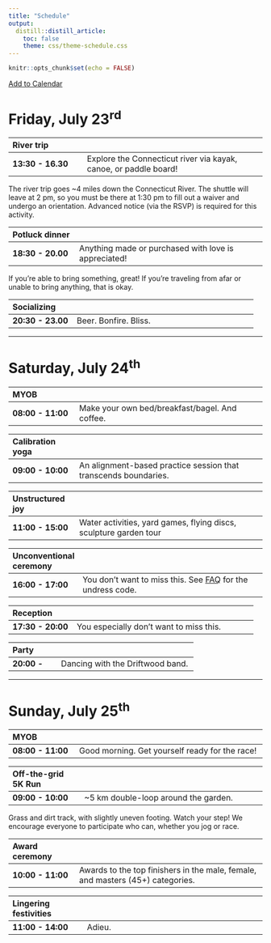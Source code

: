 ```yaml
---
title: "Schedule"
output: 
  distill::distill_article:
    toc: false
    theme: css/theme-schedule.css
---
```


```r
knitr::opts_chunk$set(echo = FALSE)
```

[Add to Calendar](https://calendar.google.com/calendar/u/0?cid=dm5iMWk2aGlsMjJqazljajYxcGZxdTR0ZXNAZ3JvdXAuY2FsZW5kYXIuZ29vZ2xlLmNvbQ)

# Friday, July 23^rd^

| River trip     |                                              |
|:------------------|----------------------------------------------|
| **13:30 - 16.30** | Explore the Connecticut river via kayak, canoe, or paddle board! |

<aside>
The river trip goes ~4 miles down the Connecticut River. The shuttle will leave at 2 pm, so you must be there at 1:30 pm to fill out a waiver and undergo an orientation. Advanced notice (via the RSVP) is required for this activity.
</aside>


| Potluck dinner    |                                                      |
|:------------------|------------------------------------------------------|
| **18:30 - 20.00** | Anything made or purchased with love is appreciated!|

<aside>

If you're able to bring something, great! If you're traveling from afar or unable to bring anything, that is okay.
</aside>

| Socializing       |                                                      |
|:------------------|------------------------------------------------------|
| **20:30 - 23.00** | Beer. Bonfire. Bliss.                                |

------------------------------------------------------------------------

# Saturday, July 24^th^

| MYOB              |                                                      |
|:------------------|------------------------------------------------------|
| **08:00 - 11:00** | Make your own bed/breakfast/bagel. And coffee.|

| Calibration yoga  |                                                      |
|:------------------|------------------------------------------------------|
| **09:00 - 10:00** | An alignment-based practice session that transcends boundaries. |

| Unstructured joy  |                                                      |
|:------------------|------------------------------------------------------|
| **11:00 - 15:00** | Water activities, yard games, flying discs, sculpture garden tour |

| Unconventional ceremony |                                                |
|:------------------|------------------------------------------------------|
| **16:00 - 17:00** | You don't want to miss this. See [FAQ](faq) for the undress code. |

| Reception         |                                                      |
|:------------------|------------------------------------------------------|
| **17:30 - 20:00** | You especially don't want to miss this. |

| Party      |                                                      |
|:------------------|------------------------------------------------------|
| **20:00 - **      | Dancing with the Driftwood band.                    |


------------------------------------------------------------------------

# Sunday, July 25^th^

| MYOB              |                                                      |
|:------------------|------------------------------------------------------|
| **08:00 - 11:00** | Good morning. Get yourself ready for the race!       |

| Off-the-grid 5K Run |                                                      |
|:---------------------|------------------------------------------------------|
| **09:00 - 10:00**    | ~5 km double-loop around the garden. |

<aside>
Grass and dirt track, with slightly uneven footing. Watch your step! We encourage everyone to participate who can, whether you jog or race.
</aside>

| Award ceremony    |                                                      |
|:------------------|------------------------------------------------------|
| **10:00 - 11:00** | Awards to the top finishers in the male, female, and masters (45+) categories. |

| Lingering festivities |                                                      |
|:----------------------|------------------------------------------------------|
| **11:00 - 14:00**     | Adieu.|
